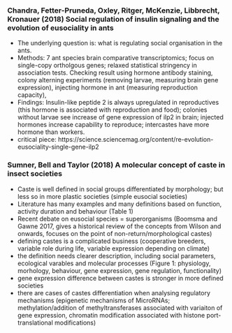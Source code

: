 ### Chandra, Fetter-Pruneda, Oxley, Ritger, McKenzie, Libbrecht, Kronauer (2018) Social regulation of insulin signaling and the evolution of eusociality in ants
- The underlying question is: what is regulating social organisation in the ants.
- Methods: 7 ant species brain comparative transcriptomics; focus on single-copy ortholgous genes; relaxed statistical stringency in association tests. Checking result using hormone antibody staining, colony alterning experiments (removing larvae, measuring brain gene expression), injecting hormone in ant (measuring reproduction capacity),
- Findings: Insulin-like peptide 2 is always upregulated in reproductives (this hormone is associated with reproduction and food); colonies without larvae see increase of gene expression of ilp2 in brain; injected hormones increase capability to reproduce; intercastes have more hormone than workers.
- critical piece: https://science.sciencemag.org/content/re-evolution-eusociality-single-gene-ilp2

### Sumner, Bell and Taylor (2018) A molecular concept of caste in insect societies
- Caste is well defined in social groups differentiated by morphology; but less so in more plastic societies (simple eusocial societies) 
- Literature has many examples and many definitions based on function, activity duration and behaviour (Table 1)
- Recent debate on eusocial species = superorganisms (Boomsma and Gawne 2017, gives a historical review of the concepts from Wilson and onwards, focuses on the point of non-return/morphological castes)
- defining castes is a complicated business (cooperative breeders, variable role during life, variable expression depending on climate)
- the definition needs clearer description, including social parameters, ecological varables and molecular processes (Figure 1: physiology, morhology, behaviour, gene expression, gene regulation, functionality)
- gene expression difference between castes is stronger in more defined societies
- there are cases of castes differentiation when analysing regulatory mechanisms (epigenetic mechanisms of MicroRNAs; methylation/addition of methyltransferases associated with variaiton of gene expression, chromatin modification associated with histone port-translational modifications)
